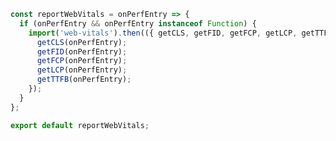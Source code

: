 ```javascript  title="proxy-react-app/react-app/src/reportWebVitals.js"
const reportWebVitals = onPerfEntry => {
  if (onPerfEntry && onPerfEntry instanceof Function) {
    import('web-vitals').then(({ getCLS, getFID, getFCP, getLCP, getTTFB }) => {
      getCLS(onPerfEntry);
      getFID(onPerfEntry);
      getFCP(onPerfEntry);
      getLCP(onPerfEntry);
      getTTFB(onPerfEntry);
    });
  }
};

export default reportWebVitals;

```
